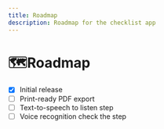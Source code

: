```yaml
---
title: Roadmap
description: Roadmap for the checklist app
---
```


# 🗺Roadmap

- [X] Initial release
- [ ] Print-ready PDF export
- [ ] Text-to-speech to listen step
- [ ] Voice recognition check the step
